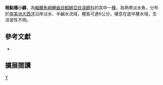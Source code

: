 {{Speciesbox 
| taxon = Kryptolebias ocellatus
| status = NE
| status_system = IUCN3.1
| authority =  [[Hensel|Hensel]], 1868
| synonyms = *''Rivulus ocellatus, Hensel, 1868''
}}
'''眼點隱小鱂'''，為[[輻鰭魚綱|輻鰭魚綱]][[鯉齒目|鯉齒目]][[鰕鱂亞目|鰕鱂亞目]][[溪鱂科|溪鱂科]]的其中一[[種|種]]，為熱帶淡水魚，分布於[[南美洲|南美洲]][[大西洋|大西洋]]沿岸淡水、半鹹水流域，體長可達6公分，棲息在底中層水域，生活習性不明。

== 參考文獻 ==
*{{FishBase_species|genus=Kryptolebias|species=ocellatus|year=2014|month=8}}

== 擴展閱讀 ==
{{refbegin}}
{{wikispecies-inline|Kryptolebias ocellatus|眼點隱小鱂}}
{{refend}}
{{Taxonbar|from=Q2053463}}

[[Category:隱小鱂屬|Y]]


{{魚類小作品}}